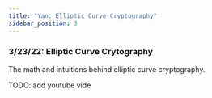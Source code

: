 ```yaml
---
title: "Yan: Elliptic Curve Cryptography"
sidebar_position: 3
---
```


### 3/23/22: Elliptic Curve Crytography
The math and intuitions behind elliptic curve cryptography.

TODO: add youtube vide